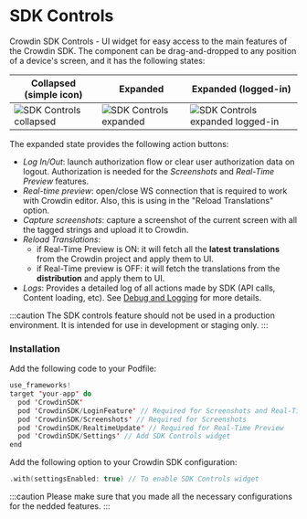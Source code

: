 # SDK Controls

Crowdin SDK Controls - UI widget for easy access to the main features of the Crowdin SDK. The component can be drag-and-dropped to any position of a device's screen, and it has the following states:

| Collapsed (simple icon)                                                 | Expanded                                                                | Expanded (logged-in)                                                              |
|-------------------------------------------------------------------------|-------------------------------------------------------------------------|-----------------------------------------------------------------------------------|
| ![SDK Controls collapsed](/img/sdk-controls/sdk_controls_collapsed.png) | ![SDK Controls expanded](/img/sdk-controls/sdk_controls_expanded_1.png) | ![SDK Controls expanded logged-in](/img/sdk-controls/sdk_controls_expanded_2.png) |

The expanded state provides the following action buttons:

- *Log In/Out*: launch authorization flow or clear user authorization data on logout. Authorization is needed for the *Screenshots* and *Real-Time Preview* features.
- *Real-time preview*: open/close WS connection that is required to work with Crowdin editor. Also, this is using in the "Reload Translations" option.
- *Capture screenshots*: capture a screenshot of the current screen with all the tagged strings and upload it to Crowdin.
- *Reload Translations*:
  - if Real-Time Preview is ON: it will fetch all the **latest translations** from the Crowdin project and apply them to UI.
  - if Real-Time preview is OFF: it will fetch the translations from the **distribution** and apply them to UI.
- *Logs*: Provides a detailed log of all actions made by SDK (API calls, Content loading, etc). See [Debug and Logging](/guides/debug-and-logging) for more details.

:::caution
The SDK controls feature should not be used in a production environment. It is intended for use in development or staging only.
:::

### Installation

Add the following code to your Podfile:

```swift title="Podfile"
use_frameworks!
target 'your-app' do
  pod 'CrowdinSDK'
  pod 'CrowdinSDK/LoginFeature' // Required for Screenshots and Real-Time Preview
  pod 'CrowdinSDK/Screenshots' // Required for Screenshots
  pod 'CrowdinSDK/RealtimeUpdate' // Required for Real-Time Preview
  pod 'CrowdinSDK/Settings' // Add SDK Controls widget
end
```

Add the following option to your Crowdin SDK configuration:

```swift
.with(settingsEnabled: true) // To enable SDK Controls widget
```

:::caution
Please make sure that you made all the necessary configurations for the nedded features.
:::
